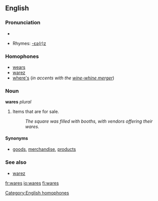 ==English==

===Pronunciation===
*{{audio|en-us-wares.ogg|Audio (US)}}

*Rhymes: [[Rhymes:English:-ɛə(r)z|-ɛə(r)z]]
===Homophones===
*[[wears]]
*[[warez]]
*[[where's]] (''in accents with the [[wine-whine merger]]'')
[[Category:English homophones]]

===Noun===
'''wares''' ''plural''

# Items that are for sale.
#: ''The square was filled with booths, with vendors offering their wares.''

====Synonyms====
*[[goods]], [[merchandise]], [[product]]s

===See also===

*[[warez]]

[[fr:wares]]
[[io:wares]]
[[fi:wares]]
